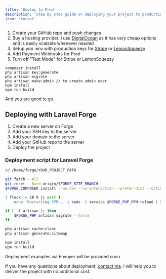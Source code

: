 ```yaml
---
title: 'Deploy to Prod'
description: 'Step by step guide on deploying your project to production.'
icon: 'rocket'
---
```


1. Create your GitHub repo and push changes&#x20;
2. Buy a hosting provider. I use [DigitalOcean](https://m.do.co/c/2711f3f9172a) as it has very cheap options and is easily scalable whenever needed
3. Setup you .env with production keys for [Stripe](features/payments/stripe.md) or [LemonSqueezy](features/payments/lemonsqueezy.md)
4. Add Payment Webhooks for Prod
5. Turn off "Test Mode" for Stripe or LemonSqueezy

```
composer install
php artisan key:generate
php artisan migrate
php artisan make:admin // to create admin user
npm install
npm run build
```

And you are good to go.

## Deploying with Laravel Forge

1. Create a new server on Forge
2. Add your SSH key to the server
3. Add your domain to the server
4. Add your GitHub repo to the server
5. Deploy the project

### Deployment script for Laravel Forge

```bash
cd /home/forge/YOUR_PROJECT_PATH

git fetch --all
git reset --hard origin/$FORGE_SITE_BRANCH
$FORGE_COMPOSER install --no-dev --no-interaction --prefer-dist --optimize-autoloader

( flock -w 10 9 || exit 1
    echo 'Restarting FPM...'; sudo -S service $FORGE_PHP_FPM reload ) 9>/tmp/fpmlock

if [ -f artisan ]; then
    $FORGE_PHP artisan migrate --force
fi

php artisan cache:clear
php artisan generate:sitemap

npm install
npm run build
```

Deployment examples via Envoyer will be provided soon.

If you have any questions about deployment, [contact me](mailto:karakhanyans@gmail.com). I will help you to deliver the project with no additional cost.
